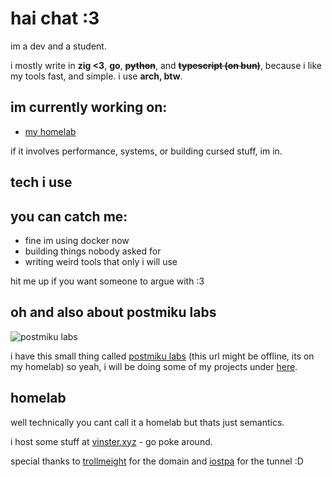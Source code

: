 
# hai chat :3

im a dev and a student.

i mostly write in **zig &lt;3**, **go**, ~~**python**~~, and ~~**typescript (on bun)**~~,
because i like my tools fast, and simple. i use **arch, btw**.

<Player client:idle />

## im currently working on:

- [my homelab](#homelab)

if it involves performance, systems, or building cursed stuff, im in.

## tech i use
<Tech />

## you can catch me:

- fine im using docker now
- building things nobody asked for
- writing weird tools that only i will use

hit me up if you want someone to argue with :3

## oh and also about postmiku labs

<img src={postmiku.src} alt="postmiku labs" class="w-32 aspect-square object-cover rounded-lg" />

i have this small thing called [postmiku labs](https://vinster.xyz) (this url might be offline, its on my homelab)
so yeah, i will be doing some of my projects under [here](https://git.vinster.xyz/postmiku).

## homelab

well technically you cant call it a homelab but thats just semantics.

i host some stuff at [vinster.xyz](https://vinster.xyz) \- go poke around.

special thanks to [trollmeight](https://github.com/trollmeight)
for the domain and [iostpa](https://iostpa.com/) for the tunnel :D
